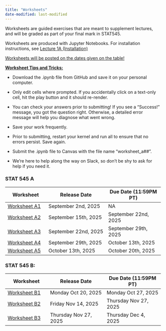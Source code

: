 ```yaml
---
title: "Worksheets"
date-modified: last-modified
---
```


Worksheets are guided exercises that are meant to supplement lectures, and will be graded as part of your final mark in STAT545.

Worksheets are produced with Jupyter Notebooks. For installation instructions, see [Lecture 1A (Installation)](lectures_i/lec1a_installation.qmd)

[Worksheets will be posted on the dates given on the table!]{.underline}

[**Worksheet Tips and Tricks:**]{.underline}

-   Download the .ipynb file from GitHub and save it on your personal computer.

-   Only edit cells where prompted. If you accidentally click on a text-only cell, hit the play button and it should re-render.

-   You can check your answers prior to submitting! If you see a "Success!" message, you got the question right. Otherwise, a detailed error message will help you diagnose what went wrong.

-   Save your work frequently.

-   Prior to submitting, restart your kernel and run all to ensure that no errors persist. Save again.

-   Submit the .ipynb file to Canvas with the file name "worksheet_a##".

-   We're here to help along the way on Slack, so don't be shy to ask for help if you need it.

### **STAT 545 A**

| Worksheet | Release Date | Due Date (11:59PM PT) |
|-------------------|----------------------------|--------------------------|
| [Worksheet A1](https://github.com/UBC-STAT/STAT545.github.io/blob/main/content/worksheets_student/worksheet_a01.ipynb) | September 2nd, 2025 | NA |
| [Worksheet A2](https://github.com/UBC-STAT/STAT545.github.io/blob/main/content/worksheets_student/worksheet_a02.ipynb) | September 15th, 2025 | September 22nd, 2025 |
| [Worksheet A3](https://github.com/UBC-STAT/STAT545.github.io/blob/main/content/worksheets_student/worksheet_a03.ipynb) | September 22nd, 2025 | September 29th, 2025 |
| [Worksheet A4](https://github.com/UBC-STAT/STAT545.github.io/blob/main/content/worksheets_student/worksheet_a04.ipynb) | September 29th, 2025 | October 13th, 2025 |
| [Worksheet A5](https://github.com/UBC-STAT/STAT545.github.io/blob/main/content/worksheets_student/worksheet_a05.ipynb) | October 13th, 2025 | October 20th, 2025 |

### **STAT 545 B:**

| Worksheet | Release Date | Due Date (11:59PM PT) |
|--------------------|--------------------------|--------------------------|
| [Worksheet B1](https://github.com/UBC-STAT/STAT545.github.io/blob/main/content/worksheets_student/worksheet_b01.ipynb) | Monday Oct 20, 2025 | Monday Oct 27, 2025 |
| [Worksheet B2](https://github.com/UBC-STAT/STAT545.github.io/blob/main/content/worksheets_student/worksheet_b02.ipynb) | Friday Nov 14, 2025 | Thursday Nov 27, 2025 |
| [Worksheet B3](https://github.com/UBC-STAT/STAT545.github.io/blob/main/content/worksheets_student/worksheet_b03.ipynb) | Thursday Nov 27, 2025 | Thursday Dec 4, 2025 |
